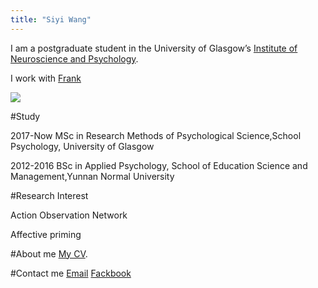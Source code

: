 ```yaml
---
title: "Siyi Wang"
---
```


I am a postgraduate student in the University of Glasgow's
[Institute of Neuroscience and Psychology](http://www.gla.ac.uk/researchinstitutes/neurosciencepsychology/).

I work with [Frank](http://supervisor/website)



![](images/syi.jpeg)   

#Study    

2017-Now  MSc in Research Methods of Psychological Science,School Psychology, University of Glasgow

2012-2016 BSc in Applied Psychology, School of Education Science and Management,Yunnan Normal University




#Research Interest

Action Observation Network

Affective priming

#About me
[My CV](My CV.docx).


#Contact me
[Email](2310629w@student.gla.ac.uk)
[Fackbook](https://www.facebook.com/siyi.wang.319)

